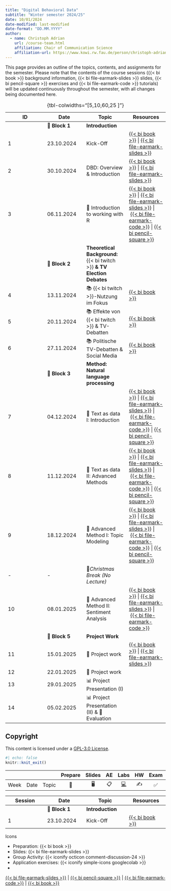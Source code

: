 ```yaml
---
title: "Digital Behavioral Data"
subtitle: "Winter semester 2024/25"
date: 10/01/2024
date-modified: last-modified
date-format: "DD.MM.YYYY"
author: 
  - name: Christoph Adrian 
    url: /course-team.html
    affiliation: Chair of Communication Science
    affiliation-url: https://www.kowi.rw.fau.de/person/christoph-adrian/
---
```


::: callout-note
This page provides an outline of the topics, contents, and assignments for the semester. Please note that the contents of the course sessions ({{< bi book >}} background information, {{< bi file-earmark-slides >}} slides, {{< bi pencil-square >}} exercises and {{< bi file-earmark-code >}} tutorials) will be updated continuously throughout the semester, with all changes being documented here.
:::

<!-- FIXME Add column with link to exercises / group activities -->

| ID | Date | Topic | Resources |
|------------------|------------------|-------------------|------------------|
|  | 📂 **Block 1** | **Introduction** |  |
| 1 | 23.10.2024 | Kick-Off | [{{< bi book >}}](/sessions/session-01.html "Session 01"){aria-label="Session 01"} \| [{{< bi file-earmark-slides >}}](/slides/slides-01.html "Slides: Session 01"){aria-label="Slides Session 01"} |
| 2 | 30.10.2024 | DBD: Overview & Introduction | [{{< bi book >}}](/sessions/session-02.html "Session 02"){aria-label="Session 02"} \| [{{< bi file-earmark-slides >}}](/slides/slides-02.html "Slides: Session 02"){aria-label="Slides Session 02"} |
| 3 | 06.11.2024 | 🔨 Introduction to working with R | [{{< bi book >}}](/sessions/session-03.html "Session 03"){aria-label="Session 03"} \| [{{< bi file-earmark-slides >}}](/slides/slides-03.html "Slides: Session 03"){aria-label="Slides Session 03"} \| [{{< bi file-earmark-code >}}](/tutorials/tutorial-03.html "Tutorial: Session 03"){aria-label="Tutorial Session 03"} \| [{{< bi pencil-square >}}](/exercises/exercise-03_solution.hmtl "Exercise: Session 03"){aria-label="Exercise Session 03"} |
|  | 📂 **Block 2** | **Theoretical Background:** {{< bi twitch >}} **& TV Election Debates** |  |
| 4 | 13.11.2024 | 📚 {{< bi twitch >}}-Nutzung im Fokus | [{{< bi book >}}](/sessions/session-04.html "Session 04"){aria-label="Session 04"} |
| 5 | 20.11.2024 | 📚 Effekte von {{< bi twitch >}} & TV-Debatten | [{{< bi book >}}](/sessions/session-05.html "Session 05"){aria-label="Session 05"} |
| 6 | 27.11.2024 | 📚 Politische TV-Debatten & Social Media | [{{< bi book >}}](/sessions/session-06.html "Session 06"){aria-label="Session 06"} |
|  | 📂 **Block 3** | **Method: Natural language processing** |  |
| 7 | 04.12.2024 | 🔨 Text as data I: Introduction | [{{< bi book >}}](/sessions/session-07.html "Session 07"){aria-label="Session 07"} \| [{{< bi file-earmark-slides >}}](/slides/slides-07.html "Slides: Session 07"){aria-label="Slides Session 07"} \| [{{< bi file-earmark-code >}}](/tutorials/tutorial-07.html "Tutorial: Session 07"){aria-label="Tutorial Session 07"} \| [{{< bi pencil-square >}}](/exercises/exercise-07.html "Exercise: Session 07"){aria-label="Exercise Session 07"} |
| 8 | 11.12.2024 | 🔨 Text as data II: Advanced Methods | [{{< bi book >}}](/sessions/session-08.html "Session 08"){aria-label="Session 08"} \| [{{< bi file-earmark-slides >}}](/slides/slides-08.html "Slides: Session 08"){aria-label="Slides Session 08"} \| [{{< bi file-earmark-code >}}](/tutorials/tutorial-08.html "Tutorial: Session 08"){aria-label="Tutorial Session 08"} \| [{{< bi pencil-square >}}](/exercises/exercise-08.html "Exercise: Session 08"){aria-label="Exercise Session 08"} |
| 9 | 18.12.2024 | 🔨 Advanced Method I: Topic Modeling | [{{< bi book >}}](/sessions/session-09.html "Session 09"){aria-label="Session 09"} \| [{{< bi file-earmark-slides >}}](/slides/slides-09.html "Slides: Session 08"){aria-label="Slides Session 09"} \| [{{< bi file-earmark-code >}}](/tutorials/tutorial-09.html "Tutorial: Session 09"){aria-label="Tutorial Session 09"} \| [{{< bi pencil-square >}}](/exercises/exercise-09.html "Exercise: Session 09"){aria-label="Exercise Session 09"} |
| \- | \- | 🎄*Christmas Break (No Lecture)* |  |
| 10 | 08.01.2025 | 🔨 Advanced Method II: Sentiment Analysis | [{{< bi book >}}](/sessions/session-10.html "Session 10"){aria-label="Session 10"} \| [{{< bi file-earmark-slides >}}](/slides/slides-10.html "Slides: Session 10"){aria-label="Slides Session 10"} \| [{{< bi file-earmark-code >}}](/tutorials/tutorial-10.html "Tutorial: Session 10"){aria-label="Tutorial Session 10"} |
|  | 📂 **Block 5** | **Project Work** |  |
| 11 | 15.01.2025 | 🔨 Project work | [{{< bi book >}}](/sessions/session-11.html "Session 11"){aria-label="Session 11"} \| [{{< bi file-earmark-slides >}}](/slides/slides-11.html "Slides: Session 11"){aria-label="Slides Session 11"}  |
| 12 | 22.01.2025 | 🔨 Project work |  |
| 13 | 29.01.2025 | 📊 Project Presentation (I) |  |
| 14 | 05.02.2025 | 📊 Project Presentation (II) & 🏁 Evaluation |  |

: {tbl-colwidths="\[5,10,60,25 \]"}

## Copyright

This content is licensed under a [GPL-3.0 License](https://www.gnu.org/licenses/gpl-3.0.en.html).

```r
#| echo: false
knitr::knit_exit()
```

|   |   |   | Prepare | Slides | AE | Labs | HW | Exam | Project |
|--------|--------|--------|:------:|:------:|:------:|:------:|:------:|:------:|:------:|
| Week | Date | Topic | 📖 | 🖥️ | 📋 | [💻](https://sakai.duke.edu/samigo-app/servlet/Login?id=6fa7ebf3-01af-42a6-91ba-3e813d3901221641094171786) | ✍️ | ✅ | 📂 |

| Session | Date | Topic | Resources |
|------------------|------------------|-------------------|------------------|
|  | 📂 **Block 1** | **Introduction** |  |
| 1 | 23.10.2024 | Kick-Off | [{{< bi book >}}](/sessions/session-01.html "Session 01"){aria-label="Session 01"} |

Icons

-   Preparation: {{< bi book >}}
-   Slides: {{< bi file-earmark-slides >}}
-   Group Activity: {{< iconify octicon comment-discussion-24 >}}
-   Application exercises: {{< iconify simple-icons googlecolab >}}
-   

[{{< bi file-earmark-slides >}}](/slides/ms-slides-07.html "Slides: Session 07"){aria-label="Slides Session 07"} \| [{{< bi pencil-square >}}](/exercises/ms-exercise-07_solution.html "Exercise: Session 07"){aria-label="Exercise Session 07"} \| [{{< bi file-earmark-code >}}](/exercises/ms-showcase-07.html "Showcase: Session 07"){aria-label="Showcase Session 07"} \| [{{< bi book >}}](/sessions/ms-session-07.html "Session 07"){aria-label="Session 07"}